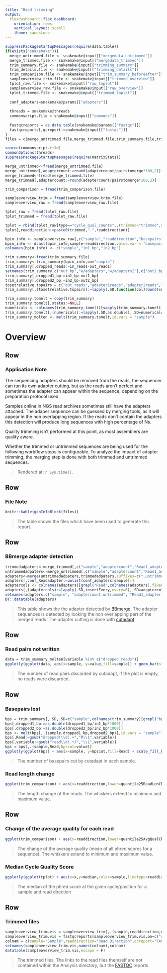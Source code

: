 ```yaml
---
title: "Read trimming"
output: 
  flexdashboard::flex_dashboard:
    orientation: rows
    vertical_layout: scroll
    theme: sandstone
---
```



```r
suppressPackageStartupMessages(require(data.table))
if(exists("snakemake")){
  merge_untrimmed.file <- snakemake@input[["mergedata_untrimmed"]]
  merge_trimmed.file <- snakemake@input[["mergedata_trimmed"]]
  trim_summary.file <- snakemake@input[["trimming_summary"]]
  trim_details.file <- snakemake@input[["trimming_details"]]
  trim_comparison.file <- snakemake@input[["trim_summary_beforeafter"]]
  sampleoverview_trim.file <- snakemake@input[["trimmed_overview"]]  
  tplot_raw.file <- snakemake@input[["raw_toplot"]]
  sampleoverview_raw.file <- snakemake@input[["raw_overview"]]
  tplot_trimmed.file <- snakemake@input[["trimmed_toplot"]]
  
  conf_adapters=snakemake@params[["adapters"]]
  
  threads = snakemake@threads
  commonscript.file = snakemake@input[["commons"]]
  
  fastqcreports = as.data.table(snakemake@params[["fastqc"]])
  fastqcreports[,qcreport:=snakemake@input[["fastqc"]]]
}
files = c(merge_untrimmed.file,merge_trimmed.file,trim_summary.file,trim_details.file,trim_comparison.file,sampleoverview_trim.file,tplot_raw.file,tplot_trimmed.file)

source(commonscript.file)
commonOptions(threads)
suppressPackageStartupMessages(require(matrixStats))

merge_untrimmed<-fread(merge_untrimmed.file)
merge_untrimmed[,adaptercount:=round(adaptercount/pairstomerge*100,2)]
merge_trimmed<-fread(merge_trimmed.file)
merge_trimmed[,adaptercount:=round(adaptercount/pairstomerge*100,2)]

trim_comparison = fread(trim_comparison.file)

sampleoverview_trim = fread(sampleoverview_trim.file)
sampleoverview_raw = fread(sampleoverview_raw.file)

tplot_raw = fread(tplot_raw.file)
tplot_trimmed = fread(tplot_raw.file)

tplot = rbind(tplot_raw[type=="cycle_qual_counts",.(trimmed="trimmed",median=weightedMedian(y,z)),by=c("sample","readdirection","x")],tplot_trimmed[type=="cycle_qual_counts",.(trimmed="untrimmed",median=weightedMedian(y,z)),by=c("sample","readdirection","x")])
tplot[,readdirection:=paste0(trimmed,".",readdirection)]

bpin_info <- sampleoverview_raw[,c("sample","readdirection","basepairs")]
bpin_info <- dcast(bpin_info,sample~readdirection,value.var = "basepairs")
colnames(bpin_info) <- c("sample","in1_bp","in2_bp")

trim_summary<-fread(trim_summary.file)
trim_summary<-trim_summary[bpin_info,on="sample"]
trim_summary[,dropped_reads:=in_reads-out_reads]
setnames(trim_summary,c("out_bp","w/adapters","w/adapters2"),c("out1_bp","adapter1reads","adapter2reads"))
trim_summary[,dropped1_bp:=in1_bp-out1_bp]
trim_summary[,dropped2_bp:=in2_bp-out2_bp]
tosetrelative.topairs = c("out_reads","adapter1reads","adapter2reads","dropped_reads")
trim_summary[,(tosetrelative.topairs):=lapply(.SD,function(col)round(col/in_reads*100,2)),.SD=tosetrelative.topairs]

trim_summary.tomelt = copy(trim_summary)
trim_summary.tomelt[,status:=NULL]
numericals <- colnames(trim_summary.tomelt)[sapply(trim_summary.tomelt,is.numeric)]
trim_summary.tomelt[,(numericals):=lapply(.SD,as.double),.SD=numericals]
trim_summary_molten <- melt(trim_summary.tomelt,id.vars = "sample")
```

Overview
==================

Row
--------------------------------------

### Application Note

The sequencing adapters should be removed from the reads, the sequencer can run its own adapter cutting, but as the reads aren't perfect and sometimes the adapter can appear within the sequence, depending on the preparation protocol used. 

Samples online in NGS read archives sometimes still have the adapters attached. The adaper sequence can be guessed by merging tools, as it will appear in the non overlapping region. If the reads don't contain the adapters this detection will produce long sequences with high percentage of Ns.

Quality trimming isn't performed at this point, as most assemblers are quality aware.

Whether the trimmed or untrimmed sequences are being used for the following workflow steps is configurable. To analyze the impact of adapter trimming, the merging step is done with both trimmed and untrimmed sequences.  

> Rendered at: `r Sys.time()`.

Row
--------------------------------------

### File Note

```r
knitr::kable(genInfoBlock(files))
```
> The table shows the files which have been used to generate this report.

Row
--------------------------------------

### BBmerge adapter detection

```r
trimmedadpaters<-merge_trimmed[,c("sample","adaptercount","Read1_adapter","Read2_adapter")]
untrimmedadpaters<-merge_untrimmed[,c("sample","adaptercount","Read1_adapter","Read2_adapter")]
adapters<-merge(untrimmedadpaters,trimmedadpaters,suffixes=c(".untrimmed",".trimmed"),by="sample")
adapters[,conf_Readadapter:=unlist(conf_adapters[sample])]
adaptercols <- colnames(adapters)[grepl("Read",colnames(adapters),fixed=T)]
adapters[,(adaptercols):=lapply(.SD,insertEvery,every=6),.SD=adaptercols]
setnames(adapters,c("sample", "adaptercount.untrimmed", "Read1_adapter.untrimmed", "Read2_adapter.untrimmed", "adaptercount.trimmed", "Read1_adapter.trimmed", "Read2_adapter.trimmed", "conf_Readadapter"),c("Sample","% Adapters detected\n(untrimmed)","R1 Adapter detected\n(untrimmed)","R2 adapter detected\n(untrimmed)","% Adapters detected\n(trimmed)","R1 Adapter detected\n(trimmed)","R2 adapter detected\n(trimmed)","Adapter specified in config"))
DT::datatable(adapters)
```

> This table shows the the adapter detected by [BBmerge](https://jgi.doe.gov/data-and-tools/bbtools/bb-tools-user-guide/bbmerge-guide/). The adapter sequences is detected by looking the non overlapping part of the merged reads. The adapter cutting is done with [cutadapt](https://cutadapt.readthedocs.io/en/stable/guide.html). 


Row
-----------------------------------------------------------------------

### Read pairs not written

```r
data = trim_summary_molten[variable %in% c("dropped_reads")]
ggplotly(ggplot(data, aes(x=sample, y=value,fill=sample)) + geom_bar(stat="identity") + xlab ("Sample") + ylab("Discarded Read pairs") + labs(fill = "Sample") + theme(legend.position = "none") + scale_color_brewer(palette = sample_palette)+ scale_y_continuous(labels = function(x) paste0(x, "%")))
```

>The number of read pairs discarded by cutadapt, if the plot is empty, no reads were discarded.

Row
------------------------------------

### Basepairs lost

```r
bps = trim_summary[,.SD,.SD=c("sample",colnames(trim_summary)[grepl("bp",colnames(trim_summary))])]
bps[,dropped1_bp:=as.double(dropped1_bp/in1_bp*1000)]
bps[,dropped2_bp:=as.double(dropped2_bp/in2_bp*1000)]
bps <- melt(bps[,.(sample,dropped1_bp,dropped2_bp)],id.vars = "sample")
bps[,Read:=gsub("dropped(\\d).+","R\\1",variable)]
bps[,variable:=gsub("read\\d(.+)","\\1",variable)]
bps = bps[,.(sample,Read,bpscut=value)]
ggplotly(ggplot(bps) + aes(x=sample, y=bpscut,fill=Read) + scale_fill_brewer(palette = readdirection_palette) + geom_bar(stat="identity",position = "dodge") + xlab("Sample") + scale_y_continuous(labels = function(x) paste0(x, "‰")) + ylab("Basepairs cut"))
```


>The number of basepairs cut by cutadapt in each sample.


### Read length change

```r
ggplot(trim_comparison) + aes(x=readdirection,lower=quantile25ReadLenChange,upper=quantile75ReadLenChange,middle=medianReadLenChange,ymin=minReadLenChange,ymax=maxReadLenChange,group=interaction(sample,readdirection),fill=sample) + geom_boxplot(stat="identity",position = "dodge")+scale_fill_brewer(palette = sample_palette) + xlab ("Read group") +ylab("Read length in bp") + labs(fill="Sample") + theme(legend.position = "bottom")
```

> The length change of the reads. The whiskers extend to minimum and maximum value.

Row
--------------------------------------

### Change of the average quality for each read

```r
ggplot(trim_comparison) + aes(x=readdirection,lower=quantile25AvgQualChange,upper=quantile75AvgQualChange,middle=medianAvgQualChange,ymin=minAvgQualChange,ymax=maxAvgQualChange,group=interaction(sample,readdirection),fill=sample) + geom_boxplot(stat="identity",position = "dodge")+scale_fill_brewer(palette = sample_palette) + xlab ("Read group") +ylab("Average Sequence Quality change") + labs(fill="Sample") + theme(legend.position = "bottom")
```


> The change of the average quality (mean of all phred scores for a sequence). The whiskers extend to minimum and maximum value.


### Median Cycle Quality Score

```r
ggplotly(ggplot(tplot) + aes(x=x,y=median,color=sample,linetype=readdirection) +geom_line()+scale_color_brewer(palette = sample_palette)+ ylab( "Median phred score")+xlab("Cycle") + theme(legend.title = element_blank()) )
```

> The median of the phred score at the given cycle/position for a sample and read direction

Row
--------------------------------------

### Trimmed files

```r
sampleoverview_trim.vis = sampleoverview_trim[,.(sample,readdirection,minReadLen,maxReadLen,reads)]
sampleoverview_trim.vis = fastqcreports[sampleoverview_trim.vis,on=c("sample","readdirection")]
colnam = c(sample="Sample",readdirection="Read Direction",qcreport="FASTQC Report",minReadLen="Shortest Read [bp]",maxReadLen="Longest Read [bp]",reads="Number of read pairs")
setnames(sampleoverview_trim.vis,names(colnam),colnam)
datatable(sampleoverview_trim.vis,escape = F)
```

> The trimmed files. The links to the read files themself are not contained within the Analysis directory, but the [FASTQC](https://www.bioinformatics.babraham.ac.uk/projects/fastqc/) reports.
